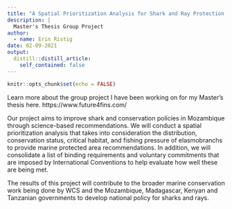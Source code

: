 ```yaml
---
title: "A Spatial Prioritization Analysis for Shark and Ray Protection in Mozambique"
description: |
  Master's Thesis Group Project
author:
  - name: Erin Ristig
date: 02-09-2021
output:
  distill::distill_article:
    self_contained: false
---
```



```r
knitr::opts_chunk$set(echo = FALSE)
```

Learn more about the group project I have been working on for my Master's thesis here.
https://www.future4fins.com/

Our project aims to improve shark and conservation policies in Mozambique through science-based recommendations. We will conduct a spatial prioritization analysis that takes into consideration the distribution, conservation status, critical habitat, and fishing pressure of elasmobranchs to provide marine protected area recommendations. In addition, we will consolidate a list of binding requirements and voluntary commitments that are imposed by International Conventions to help evaluate how well these are being met.

The results of this project will contribute to the broader marine conservation work being done by WCS and the Mozambique, Madagascar, Kenyan and Tanzanian governments to develop national policy for sharks and rays.
